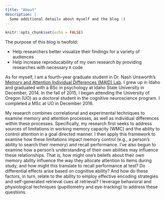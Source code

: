 ```yaml
---
title: "About"
description: |
  Some additional details about myself and the blog :)
---
```


```r
knitr::opts_chunk$set(echo = FALSE)
```

The purpose of this blog is twofold:

  + Help researchers better visualize their findings for a variety of audiences
  + Help increase reproducability of my own research by providing researches with necessary `R` code 

As for myself, I am a fourth-year graduate student in Dr. Nash Unsworth’s [Memory and Attention Individual Differences (MAID) Lab](https://maidlab.uoregon.edu/). I grew up in Idaho and graduated with a BSc in psychology at Idaho State University in December, 2014. In the fall of 2015, I began attending the University of Oregon (UO) as a doctoral student in the cognitive neuroscience program. I completed a MSc at UO in December 2016. 

My research combines correlational and experimental techniques to examine memory and attention processes, as well as individual differences within these processes. Specifically, my research first seeks to address sources of limitations in working memory capacity (WMC) and the ability to control attention in a goal directed manner. I then apply this framework to examine how these limitations impact memory control (e.g., a person’s ability to search their memory) and recall performance. I’ve also begun to examine how a person’s understanding of their own abilities may influence these relationships. That is, how might one’s beliefs about their own memory ability influence the way they allocate attention to items during study, and how might this translate to recall performance at test? Do differential effects arise based on cognitive ability? And how do these factors, in turn, relate to the ability to employ effective encoding strategies and self-generated retrieval cues at retrieval? I leverage behavioral and physiological techniques (pupillometry and eye-tracking) to address these questions.